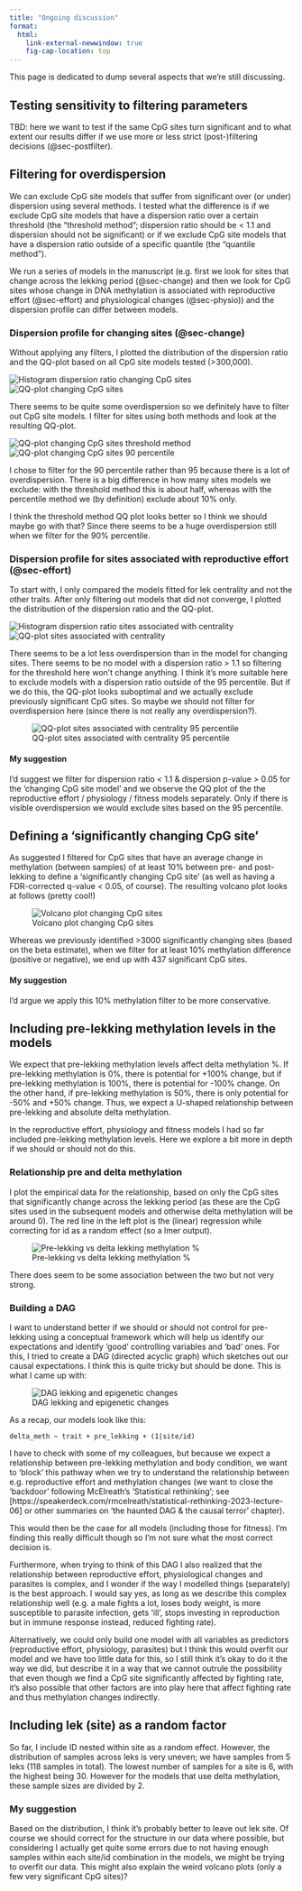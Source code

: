 ```yaml
---
title: "Ongoing discussion"
format: 
  html:
    link-external-newwindow: true
    fig-cap-location: top
---
```


This page is dedicated to dump several aspects that we're still discussing.

## Testing sensitivity to filtering parameters

TBD: here we want to test if the same CpG sites turn significant and to what extent our results differ if we use more or less strict (post-)filtering decisions (@sec-postfilter).

## Filtering for overdispersion

We can exclude CpG site models that suffer from significant over (or under) dispersion using several methods. I tested what the difference is if we exclude CpG site models that have a dispersion ratio over a certain threshold (the "threshold method"; dispersion ratio should be \< 1.1 and dispersion should not be significant) or if we exclude CpG site models that have a dispersion ratio outside of a specific quantile (the "quantile method").

We run a series of models in the manuscript (e.g. first we look for sites that change across the lekking period (@sec-change) and then we look for CpG sites whose change in DNA methylation is associated with reproductive effort (@sec-effort) and physiological changes (@sec-physio)) and the dispersion profile can differ between models.

### Dispersion profile for changing sites (@sec-change)

Without applying any filters, I plotted the distribution of the dispersion ratio and the QQ-plot based on all CpG site models tested (\>300,000).

![Histogram dispersion ratio changing CpG sites](../plots/model_out/changing_histogram_dispersion_glmer_raw.png) ![QQ-plot changing CpG sites](../plots/model_out/qqplot_changing_qqplot_glmer_raw.png)

There seems to be quite some overdispersion so we definitely have to filter out CpG site models. I filter for sites using both methods and look at the resulting QQ-plot.

![QQ-plot changing CpG sites threshold method](../plots/model_out/qqplot_changing_qqplot_glmer_threshold.png) ![QQ-plot changing CpG sites 90 percentile](../plots/model_out/qqplot_changing_qqplot_glmer_90percentile.png)

I chose to filter for the 90 percentile rather than 95 because there is a lot of overdispersion. There is a big difference in how many sites models we exclude: with the threshold method this is about half, whereas with the percentile method we (by definition) exclude about 10% only.

I think the threshold method QQ plot looks better so I think we should maybe go with that? Since there seems to be a huge overdispersion still when we filter for the 90% percentile.

### Dispersion profile for sites associated with reproductive effort (@sec-effort)

To start with, I only compared the models fitted for lek centrality and not the other traits. After only filtering out models that did not converge, I plotted the distribution of the dispersion ratio and the QQ-plot.

![Histogram dispersion ratio sites associated with centrality](../plots/model_out/hist_dist_dispersion_ratio_raw.png) ![QQ-plot sites associated with centrality](../plots/model_out/qqplot_dist_raw.png)

There seems to be a lot less overdispersion than in the model for changing sites. There seems to be no model with a dispersion ratio \> 1.1 so filtering for the threshold here won't change anything. I think it's more suitable here to exclude models with a dispersion ratio outside of the 95 percentile. But if we do this, the QQ-plot looks suboptimal and we actually exclude previously significant CpG sites. So maybe we should not filter for overdispersion here (since there is not really any overdispersion?).

![QQ-plot sites associated with centrality 95 percentile](../plots/model_out/qqplot_dist_95quantile.png)

#### My suggestion

I'd suggest we filter for dispersion ratio \< 1.1 & dispersion p-value \> 0.05 for the 'changing CpG site model' and we observe the QQ plot of the the reproductive effort / physiology / fitness models separately. Only if there is visible overdispersion we would exclude sites based on the 95 percentile.

## Defining a 'significantly changing CpG site'

As suggested I filtered for CpG sites that have an average change in methylation (between samples) of at least 10% between pre- and post-lekking to define a 'significantly changing CpG site' (as well as having a FDR-corrected q-value \< 0.05, of course). The resulting volcano plot looks at follows (pretty cool!)

![Volcano plot changing CpG sites](../plots/model_out/volcano_change.png)

Whereas we previously identified \>3000 significantly changing sites (based on the beta estimate), when we filter for at least 10% methylation difference (positive or negative), we end up with 437 significant CpG sites.

#### My suggestion

I'd argue we apply this 10% methylation filter to be more conservative.

## Including pre-lekking methylation levels in the models

We expect that pre-lekking methylation levels affect delta methylation %. If pre-lekking methylation is 0%, there is potential for +100% change, but if pre-lekking methylation is 100%, there is potential for -100% change. On the other hand, if pre-lekking methylation is 50%, there is only potential for -50% and +50% change. Thus, we expect a U-shaped relationship between pre-lekking and absolute delta methylation.

In the reproductive effort, physiology and fitness models I had so far included pre-lekking methylation levels. Here we explore a bit more in depth if we should or should not do this.

### Relationship pre and delta methylation

I plot the empirical data for the relationship, based on only the CpG sites that significantly change across the lekking period (as these are the CpG sites used in the subsequent models and otherwise delta methylation will be around 0). The red line in the left plot is the (linear) regression while correcting for id as a random effect (so a lmer output).

![Pre-lekking vs delta lekking methylation %](../plots/explore/pre_vs_delta.png)

There does seem to be some association between the two but not very strong.

### Building a DAG

I want to understand better if we should or should not control for pre-lekking using a conceptual framework which will help us identify our expectations and identify 'good' controlling variables and 'bad' ones. For this, I tried to create a DAG (directed acyclic graph) which sketches out our causal expectations. I think this is quite tricky but should be done. This is what I came up with:

![DAG lekking and epigenetic changes](../img/DAG_epigenetics_lekking.png)

As a recap, our models look like this:

`delta_meth ~ trait + pre_lekking + (1|site/id)`

I have to check with some of my colleagues, but because we expect a relationship between pre-lekking methylation and body condition, we want to 'block' this pathway when we try to understand the relationship between e.g. reproductive effort and methylation changes (we want to close the 'backdoor' following McElreath's 'Statistical rethinking'; see \[https://speakerdeck.com/rmcelreath/statistical-rethinking-2023-lecture-06\] or other summaries on 'the haunted DAG & the causal terror' chapter).

This would then be the case for all models (including those for fitness). I'm finding this really difficult though so I'm not sure what the most correct decision is.

Furthermore, when trying to think of this DAG I also realized that the relationship between reproductive effort, physiological changes and parasites is complex, and I wonder if the way I modelled things (separately) is the best approach. I would say yes, as long as we describe this complex relationship well (e.g. a male fights a lot, loses body weight, is more susceptible to parasite infection, gets 'ill', stops investing in reproduction but in immune response instead, reduced fighting rate). 

Alternatively, we could only build one model with all variables as predictors (reproductive effort, physiology, parasites) but I think this would overfit our model and we have too little data for this, so I still think it's okay to do it the way we did, but describe it in a way that we cannot outrule the possibility that even though we find a CpG site significantly affected by fighting rate, it's also possible that other factors are into play here that affect fighting rate and thus methylation changes indirectly.

## Including lek (site) as a random factor

So far, I include ID nested within site as a random effect. However, the distribution of samples across leks is very uneven; we have samples from 5 leks (118 samples in total). The lowest number of samples for a site is 6, with the highest being 30. However for the models that use delta methylation, these sample sizes are divided by 2.

### My suggestion

Based on the distribution, I think it's probably better to leave out lek site. Of course we should correct for the structure in our data where possible, but considering I actually get quite some errors due to not having enough samples within each site/id combination in the models, we might be trying to overfit our data. This might also explain the weird volcano plots (only a few very significant CpG sites)?
